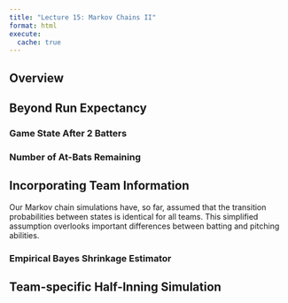 ```yaml
---
title: "Lecture 15: Markov Chains II"
format: html
execute: 
  cache: true
---
```


## Overview

## Beyond Run Expectancy

### Game State After 2 Batters




### Number of At-Bats Remaining




## Incorporating Team Information

Our Markov chain simulations have, so far, assumed that the transition probabilities between states is identical for all teams.
This simplified assumption overlooks important differences between batting and pitching abilities.

### Empirical Bayes Shrinkage Estimator
<!--
  Raw estimates are not so good
  Stein shrinakge estimator: for each starting state s, let n_t be the number of time team t is starting state t. Fix an ending state s'.
  We observe yt which is the number of times team t goes to state 
  Derive a stein-like shriknage estimator
  Albert & Baumer & Marchi do a weighted average that pull to grand mean
-->

## Team-specific Half-Inning Simulation
